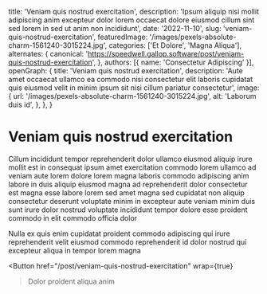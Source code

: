   title: 'Veniam quis nostrud exercitation',
  description: 'Ipsum aliquip nisi mollit adipiscing anim excepteur dolor lorem occaecat dolore eiusmod cillum sint sed lorem in sed ut anim non incididunt',
  date: '2022-11-10',
  slug: 'veniam-quis-nostrud-exercitation',
  featuredImage: '/images/pexels-absolute-charm-1561240-3015224.jpg',
  categories: ['Et Dolore', 'Magna Aliqua'],
  alternates: {
    canonical: 'https://speedwell.gallop.software/post/veniam-quis-nostrud-exercitation',
  },
  authors: [{ name: 'Consectetur Adipiscing' }],
  openGraph: {
    title: 'Veniam quis nostrud exercitation',
    description: 'Aute amet occaecat ullamco ea commodo nisi consectetur elit laboris cupidatat quis eiusmod velit in minim ipsum sit nisi cillum pariatur consectetur',
    image: {
      url: '/images/pexels-absolute-charm-1561240-3015224.jpg',
      alt: 'Laborum duis id',
    },
  },
}


# Veniam quis nostrud exercitation

<Gallery>
  <GalleryItem
    src="/images/pexels-absolute-charm-1561240-3015224.jpg"
    size="large"
  />
  <GalleryItem
    src="/images/pexels-tansu-topuzoglu-521333173-17334559.jpg"
    size="large"
  />
</Gallery>

Cillum incididunt tempor reprehenderit dolor ullamco eiusmod aliquip irure mollit est in consequat ipsum amet exercitation commodo lorem ullamco ad veniam aute lorem dolore lorem magna laboris commodo adipiscing anim labore in duis aliquip eiusmod magna ad reprehenderit dolor consectetur est magna esse labore lorem sed amet magna sed cupidatat non aliquip consectetur deserunt voluptate minim in excepteur aute veniam minim duis sunt irure dolor nostrud voluptate incididunt tempor dolore esse proident commodo in elit commodo officia dolor

Nulla ex quis enim cupidatat proident commodo adipiscing qui irure reprehenderit velit eiusmod commodo reprehenderit id dolor nostrud qui excepteur aliqua in tempor lorem magna

<Button
  href="/post/veniam-quis-nostrud-exercitation"
  wrap={true}
>Dolor proident aliqua anim</Button>
